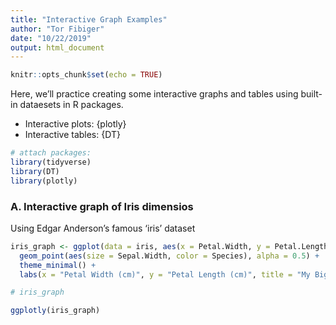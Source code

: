 ```yaml
---
title: "Interactive Graph Examples"
author: "Tor Fibiger"
date: "10/22/2019"
output: html_document
---
```


```r
knitr::opts_chunk$set(echo = TRUE)
```

Here, we'll practice creating some interactive graphs and tables using built-in dataesets in R packages.

- Interactive plots: {plotly}
- Interactive tables: {DT}

```r
# attach packages:
library(tidyverse)
library(DT)
library(plotly)
```

### A. Interactive graph of Iris dimensios

Using Edgar Anderson's famous 'iris' dataset

```r

iris_graph <- ggplot(data = iris, aes(x = Petal.Width, y = Petal.Length)) +
  geom_point(aes(size = Sepal.Width, color = Species), alpha = 0.5) +
  theme_minimal() +
  labs(x = "Petal Width (cm)", y = "Petal Length (cm)", title = "My Big Boy Graph!")

# iris_graph

ggplotly(iris_graph)

```

